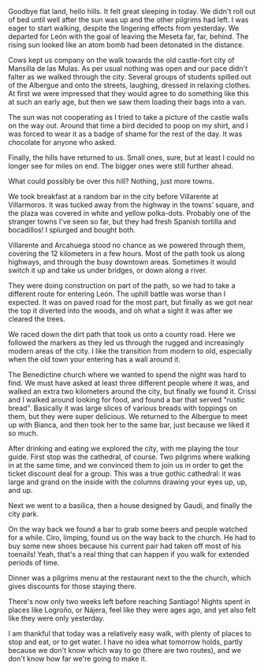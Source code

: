 Goodbye flat land, hello hills. It felt great sleeping in today. We
didn't roll out of bed until well after the sun was up and the other pilgrims
had left. I was eager to start walking, despite the lingering effects from
yesterday. We departed for León with the goal of leaving the Meseta far, far,
behind. The rising sun looked like an atom bomb had been detonated in the
distance.

<Stats miles="14.9" steps="44383" />

Cows kept us company on the walk towards the old castle-fort city of Mansilla de
las Mulas. As per usual nothing was open and our pace didn't falter as we
walked through the city. Several groups of students spilled out of the Albergue
and onto the streets, laughing, dressed in relaxing clothes. At first we were
impressed that they would agree to do something like this at such an early age,
but then we saw them loading their bags into a van.

The sun was not cooperating as I tried to take a picture of the castle walls on
the way out. Around that time a bird decided to poop on my shirt, and I was
forced to wear it as a badge of shame for the rest of the day. It was chocolate
for anyone who asked.

Finally, the hills have returned to us. Small ones, sure, but at least I could
no longer see for miles on end. The bigger ones were still further ahead.

What could possibly be over this hill? Nothing, just more towns.

We took breakfast at a random bar in the city before Villarente at Villarmoros.
It was tucked away from the highway in the towns’ square, and the plaza was
covered in white and yellow polka-dots. Probably one of the stranger towns I've
seen so far, but they had fresh Spanish tortilla and bocadillos! I splurged and
bought both.

Villarente and Arcahuega stood no chance as we powered through them, covering
the 12 kilometers in a few hours. Most of the path took us along highways, and
through the busy downtown areas. Sometimes it would switch it up and take us
under bridges, or down along a river.

They were doing construction on part of the path, so we had to take a different
route for entering León. The uphill battle was worse than I expected. It was on
paved road for the most part, but finally as we got near the top it diverted
into the woods, and oh what a sight it was after we cleared the trees.

We raced down the dirt path that took us onto a county road. Here we followed
the markers as they led us through the rugged and increasingly modern areas of
the city. I like the transition from modern to old, especially when the old
town your entering has a wall around it.

The Benedictine church where we wanted to spend the night was hard to find. We
must have asked at least three different people where it was, and walked an
extra two kilometers around the city, but finally we found it. Crissi and I
walked around looking for food, and found a bar that served "rustic bread".
Basically it was large slices of various breads with toppings on them, but they
were super delicious. We returned to the Albergue to meet up with Bianca, and
then took her to the same bar, just because we liked it so much.

After drinking and eating we explored the city, with me playing the tour guide.
First stop was the cathedral, of course. Two pilgrims where walking in at the
same time, and we convinced them to join us in order to get the ticket discount
deal for a group. This was a true gothic cathedral: it was large and grand on
the inside with the columns drawing your eyes up, up, and up.

Next we went to a basilica, then a house designed by Gaudi, and finally the city
park.

On the way back we found a bar to grab some beers and people watched for a
while. Ciro, limping, found us on the way back to the church. He had to buy
some new shoes because his current pair had taken off most of his toenails!
Yeah, that's a real thing that can happen if you walk for extended periods of
time.

Dinner was a pilgrims menu at the restaurant next to the the church, which gives
discounts for those staying there.

There's now only two weeks left before reaching Santiago! Nights spent in places
like Logroño, or Nájera, feel like they were ages ago, and yet also felt like
they were only yesterday.

I am thankful that today was a relatively easy walk, with plenty of places to
stop and eat, or to get water. I have no idea what tomorrow holds, partly
because we don't know which way to go (there are two routes), and we don't know
how far we're going to make it.
